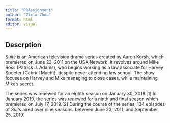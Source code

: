 ```yaml
---
title: "RRAssignment"
author: "Zixia Zhou"
format: html
editor: visual
---
```


## Descrption

*Suits* is an American television drama series created by Aaron Korsh, which premiered on June 23, 2011 on the USA Network. It revolves around Mike Ross (Patrick J. Adams), who begins working as a law associate for Harvey Specter (Gabriel Macht), despite never attending law school. The show focuses on Harvey and Mike managing to close cases, while maintaining Mike's secret.

The series was renewed for an eighth season on January 30, 2018.\[1\] In January 2019, the series was renewed for a ninth and final season which premiered on July 17, 2019.\[2\] During the course of the series, 134 episodes of *Suits* aired over nine seasons, between June 23, 2011, and September 25, 2019.
